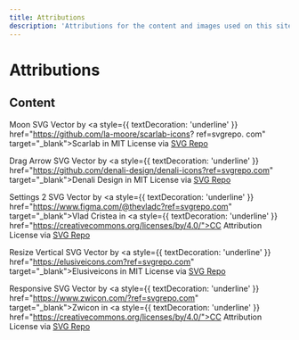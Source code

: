 ```yaml
---
title: Attributions
description: 'Attributions for the content and images used on this site.'
---
```

# Attributions

## Content

Moon SVG Vector by <a style={{ textDecoration: 'underline' }} href="https://github.com/la-moore/scarlab-icons?
ref=svgrepo.
com"
target="_blank">Scarlab</a> in MIT License via <a href="https://www.svgrepo.com/" target="_blank">SVG Repo</a>

Drag Arrow SVG Vector by <a style={{ textDecoration: 'underline' }} href="https://github.com/denali-design/denali-icons?ref=svgrepo.com"
target="_blank">Denali Design</a> in MIT License via <a href="https://www.svgrepo.com/" target="_blank">SVG Repo</a>

Settings 2 SVG Vector by <a style={{ textDecoration: 'underline' }} href="https://www.figma.com/@thevladc?ref=svgrepo.com" target="_blank">Vlad Cristea</a>
in <a style={{ textDecoration: 'underline' }} href="https://creativecommons.org/licenses/by/4.0/">CC Attribution License</a> via <a href="https://www.
svgrepo.com/" target="_blank">SVG Repo</a>

Resize Vertical SVG Vector by <a style={{ textDecoration: 'underline' }} href="https://elusiveicons.com?ref=svgrepo.com" target="_blank">Elusiveicons</a>
in MIT License via <a href="https://www.svgrepo.com/" target="_blank">SVG Repo</a>

Responsive SVG Vector by <a style={{ textDecoration: 'underline' }} href="https://www.zwicon.com/?ref=svgrepo.com" target="_blank">Zwicon</a> in <a style={{ textDecoration: 'underline' }} href="https://creativecommons.org/licenses/by/4.0/">CC Attribution License</a> via <a href="https://www.svgrepo.com/" target="_blank">SVG Repo</a>
